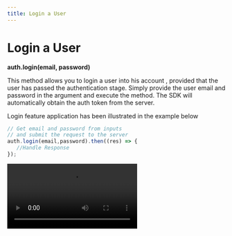 ```yaml
---
title: Login a User
---
```

# Login a User

****auth.login(email, password)****

This method allows you to login a user into his account , provided that the user has passed the authentication stage. Simply provide the user email and password in the argument and execute the method. The SDK will automatically obtain the auth token from the server. 

Login feature application has been illustrated in the example below

```js
// Get email and password from inputs
// and submit the request to the server
auth.login(email,password).then((res) => {
   //Handle Response
});
```
![alt text](/images/Login.webm)